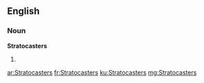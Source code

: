 ==English==

===Noun===
'''Stratocasters'''

# {{plural of|[[Stratocaster]]}}

[[ar:Stratocasters]]
[[fr:Stratocasters]]
[[ku:Stratocasters]]
[[mg:Stratocasters]]